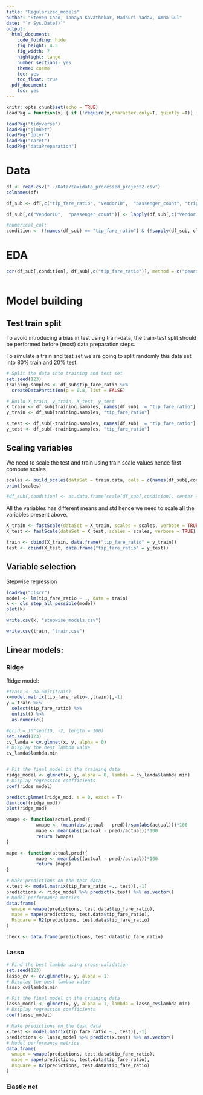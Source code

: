 ```yaml
---
title: "Regularized_models"
author: "Steven Chao, Tanaya Kavathekar, Madhuri Yadav, Amna Gul"
date: "`r Sys.Date()`"
output:
  html_document:
    code_folding: hide
    fig_height: 4.5
    fig_width: 7
    highlight: tango
    number_sections: yes
    theme: cosmo
    toc: yes
    toc_float: true
  pdf_document:
    toc: yes
---
```


```r
knitr::opts_chunk$set(echo = TRUE)
loadPkg = function(x) { if (!require(x,character.only=T, quietly =T)) { install.packages(x,dep=T,repos="http://cran.us.r-project.org"); if(!require(x,character.only=T)) stop("Package not found") } }
```

```r
loadPkg("tidyverse")
loadPkg("glmnet")
loadPkg("dplyr")
loadPkg("caret")
loadPkg("dataPreparation")
```

# Data

```r
df <- read.csv("../Data/taxidata_processed_project2.csv")
colnames(df)

df_sub <- df[,c("tip_fare_ratio", "VendorID",  "passenger_count", "trip_distance", "fare_amount", "congestion_surcharge", "Borough_pu", "Borough_do", "pickup_period", "drop_period", "trip_duration")]

df_sub[,c("VendorID",  "passenger_count")] <- lapply(df_sub[,c("VendorID",  "passenger_count")], factor)

#numerical_col:
condition <- (!names(df_sub) == "tip_fare_ratio") & (!sapply(df_sub, class) == "factor")
```

# EDA

```r
cor(df_sub[,condition], df_sub[,c("tip_fare_ratio")], method = c("pearson", "kendall", "spearman"))

```

```r

```

# Model building

## Test train split
To avoid introducing a bias in test using train-data, the train-test split should be performed before (most) data preparation steps.

To simulate a train and test set we are going to split randomly this data set into 80% train and 20% test.

```r
# Split the data into training and test set
set.seed(123)
training.samples <- df_sub$tip_fare_ratio %>%
  createDataPartition(p = 0.8, list = FALSE)

# Build X_train, y_train, X_test, y_test
X_train <- df_sub[training.samples, names(df_sub) != "tip_fare_ratio"]
y_train <- df_sub[training.samples, "tip_fare_ratio"]

X_test <- df_sub[-training.samples, names(df_sub) != "tip_fare_ratio"]
y_test <- df_sub[-training.samples, "tip_fare_ratio"]
```

## Scaling variables 
We need to scale the test and train using train scale values hence first compute scales 
```r
scales <- build_scales(dataSet = train.data, cols = c(names(df_sub[,condition])), verbose = TRUE)
print(scales)

#df_sub[,condition] <- as.data.frame(scale(df_sub[,condition], center = TRUE, scale = TRUE))
```

All the variables has different means and std hence we need to scale all the variables present above.

```r
X_train <- fastScale(dataSet = X_train, scales = scales, verbose = TRUE)
X_test <- fastScale(dataSet = X_test, scales = scales, verbose = TRUE)
```

```r
train <- cbind(X_train, data.frame("tip_fare_ratio" = y_train))
test <- cbind(X_test, data.frame("tip_fare_ratio" = y_test))
```

## Variable selection
Stepwise regression
```r
loadPkg("olsrr")
model <- lm(tip_fare_ratio ~ ., data = train)
k <- ols_step_all_possible(model)
plot(k)

write.csv(k, "stepwise_models.csv")

write.csv(train, "train.csv")

```

## Linear models:
### Ridge
Ridge model:
```r
#train <- na.omit(train)
x=model.matrix(tip_fare_ratio~.,train)[,-1]
y = train %>%
  select(tip_fare_ratio) %>%
  unlist() %>%
  as.numeric()

#grid = 10^seq(10, -2, length = 100)
set.seed(123)
cv_lamda = cv.glmnet(x, y, alpha = 0)
# Display the best lambda value
cv_lamda$lambda.min


# Fit the final model on the training data
ridge_model <- glmnet(x, y, alpha = 0, lambda = cv_lamda$lambda.min)
# Display regression coefficients
coef(ridge_model)

predict.glmnet(ridge_mod, s = 0, exact = T)
dim(coef(ridge_mod))
plot(ridge_mod)

```



```r
wmape <- function(actual,pred){
           wmape <- (mean(abs(actual - pred))/sum(abs(actual)))*100
           mape <- mean(abs((actual - pred)/actual))*100
           return (wmape)
}

mape <- function(actual,pred){
           mape <- mean(abs((actual - pred)/actual))*100
           return (mape)
}

```

```r
# Make predictions on the test data
x.test <- model.matrix(tip_fare_ratio ~., test)[,-1]
predictions <- ridge_model %>% predict(x.test) %>% as.vector()
# Model performance metrics
data.frame(
  wmape = wmape(predictions, test.data$tip_fare_ratio),
  mape = mape(predictions, test.data$tip_fare_ratio),
  Rsquare = R2(predictions, test.data$tip_fare_ratio)
)

check <- data.frame(predictions, test.data$tip_fare_ratio)
```

### Lasso
```r
# Find the best lambda using cross-validation
set.seed(123) 
lasso_cv <- cv.glmnet(x, y, alpha = 1)
# Display the best lambda value
lasso_cv$lambda.min
```

```r
# Fit the final model on the training data
lasso_model <- glmnet(x, y, alpha = 1, lambda = lasso_cv$lambda.min)
# Dsiplay regression coefficients
coef(lasso_model)
```


```r
# Make predictions on the test data
x.test <- model.matrix(tip_fare_ratio ~., test)[,-1]
predictions <- lasso_model %>% predict(x.test) %>% as.vector()
# Model performance metrics
data.frame(
  wmape = wmape(predictions, test.data$tip_fare_ratio),
  mape = mape(predictions, test.data$tip_fare_ratio),
  Rsquare = R2(predictions, test.data$tip_fare_ratio)
)
```


### Elastic net

